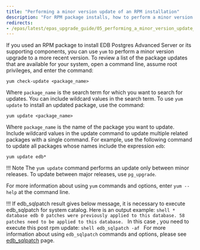 ```yaml
---
title: "Performing a minor version update of an RPM installation"
description: "For RPM package installs, how to perform a minor version upgrade to a more recent version"
redirects:
- /epas/latest/epas_upgrade_guide/05_performing_a_minor_version_update_of_an_rpm_installation/
---
```


If you used an RPM package to install EDB Postgres Advanced Server or its supporting components, you can use `yum` to perform a minor version upgrade to a more recent version. To review a list of the package updates that are available for your system, open a command line, assume root privileges, and enter the command:

```shell
yum check-update <package_name>
```

Where `package_name` is the search term for which you want to search for updates. You can include wildcard values in the search term. To use `yum update` to install an updated package, use the command:

```shell
yum update <package_name>
```

Where `package_name` is the name of the package you want to update. Include wildcard values in the update command to update multiple related packages with a single command. For example, use the following command to update all packages whose names include the expression `edb`:

```shell
yum update edb*
```

!!! Note
    The `yum update` command performs an update only between minor releases. To update between major releases, use `pg_upgrade`.

For more information about using `yum` commands and options, enter `yum --help` at the command line.

!!! If edb_sqlpatch result gives below message, it is necessary to execute edb_sqlpatch for system catalog.
    Here is an output example:
    ```shell
    * database edb
    0 patches were previously applied to this database.
    58 patches need to be applied to this database.
    ```
    In this case , you need to execute this post rpm update:
    ```shell
    edb_sqlpatch -af
    ```
For more information about using `edb_sqlpatch` commands and options, please see [edb_sqlpatch](https://www.enterprisedb.com/docs/tools/edb_sqlpatch/#overview) page.
